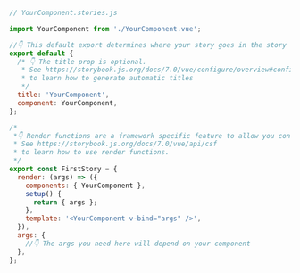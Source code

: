 ```js
// YourComponent.stories.js

import YourComponent from './YourComponent.vue';

//👇 This default export determines where your story goes in the story list
export default {
  /* 👇 The title prop is optional.
   * See https://storybook.js.org/docs/7.0/vue/configure/overview#configure-story-loading
   * to learn how to generate automatic titles
   */
  title: 'YourComponent',
  component: YourComponent,
};

/*
 *👇 Render functions are a framework specific feature to allow you control on how the component renders.
 * See https://storybook.js.org/docs/7.0/vue/api/csf
 * to learn how to use render functions.
 */
export const FirstStory = {
  render: (args) => ({
    components: { YourComponent },
    setup() {
      return { args };
    },
    template: '<YourComponent v-bind="args" />',
  }),
  args: {
    //👇 The args you need here will depend on your component
  },
};
```
